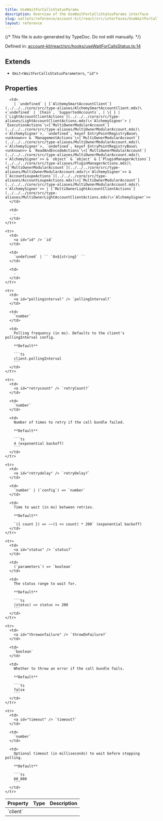 ```yaml
---
title: UseWaitForCallsStatusParams
description: Overview of the UseWaitForCallsStatusParams interface
slug: wallets/reference/account-kit/react/src/interfaces/UseWaitForCallsStatusParams
layout: reference
---
```


{/* This file is auto-generated by TypeDoc. Do not edit manually. */}

Defined in: [account-kit/react/src/hooks/useWaitForCallsStatus.ts:14](https://github.com/alchemyplatform/aa-sdk/blob/9df5be8c23af4e472bcb503c17766b16da0ad87d/account-kit/react/src/hooks/useWaitForCallsStatus.ts#L14)

## Extends

- `Omit`\<`WaitForCallsStatusParameters`, `"id"`>

## Properties

<table>
  <thead>
    <tr>
      <th align="left">Property</th>
      <th align="left">Type</th>
      <th align="left">Description</th>
    </tr>
  </thead>

  <tbody>
    <tr>
      <td>
        <a id="client" /> `client`
      </td>

      <td>
        | `undefined` | [`AlchemySmartAccountClient`](../../../core/src/type-aliases/AlchemySmartAccountClient.mdx)\<`undefined` | `Chain`, `SupportedAccounts`, | \{ } | [`LightAccountClientActions`](../../../core/src/type-aliases/LightAccountClientActions.mdx)\<`AlchemySigner`> | `ExecutionActions`\<[`MultiOwnerModularAccount`](../../../core/src/type-aliases/MultiOwnerModularAccount.mdx)\<`AlchemySigner`>, `undefined`, keyof EntryPointRegistryBase\<unknown>> & `ManagementActions`\<[`MultiOwnerModularAccount`](../../../core/src/type-aliases/MultiOwnerModularAccount.mdx)\<`AlchemySigner`>, `undefined`, keyof EntryPointRegistryBase\<unknown>> & `ReadAndEncodeActions`\<[`MultiOwnerModularAccount`](../../../core/src/type-aliases/MultiOwnerModularAccount.mdx)\<`AlchemySigner`>> & `object` & `object` & [`PluginManagerActions`](../../../core/src/type-aliases/PluginManagerActions.mdx)\<[`MultiOwnerModularAccount`](../../../core/src/type-aliases/MultiOwnerModularAccount.mdx)\<`AlchemySigner`>> & [`AccountLoupeActions`](../../../core/src/type-aliases/AccountLoupeActions.mdx)\<[`MultiOwnerModularAccount`](../../../core/src/type-aliases/MultiOwnerModularAccount.mdx)\<`AlchemySigner`>> | [`MultiOwnerLightAccountClientActions`](../../../core/src/type-aliases/MultiOwnerLightAccountClientActions.mdx)\<`AlchemySigner`>>
      </td>

      <td>
        ‐
      </td>
    </tr>

    <tr>
      <td>
        <a id="id" /> `id`
      </td>

      <td>
        `undefined` | `` `0x${string}` ``
      </td>

      <td>
        ‐
      </td>
    </tr>

    <tr>
      <td>
        <a id="pollinginterval" /> `pollingInterval?`
      </td>

      <td>
        `number`
      </td>

      <td>
        Polling frequency (in ms). Defaults to the client's pollingInterval config.

        **Default**

        ```ts
        client.pollingInterval
        ```
      </td>
    </tr>

    <tr>
      <td>
        <a id="retrycount" /> `retryCount?`
      </td>

      <td>
        `number`
      </td>

      <td>
        Number of times to retry if the call bundle failed.

        **Default**

        ```ts
        4 (exponential backoff)
        ```
      </td>
    </tr>

    <tr>
      <td>
        <a id="retrydelay" /> `retryDelay?`
      </td>

      <td>
        `number` | (`config`) => `number`
      </td>

      <td>
        Time to wait (in ms) between retries.

        **Default**

        `({ count }) => ~~(1 << count) * 200` (exponential backoff)
      </td>
    </tr>

    <tr>
      <td>
        <a id="status" /> `status?`
      </td>

      <td>
        (`parameters`) => `boolean`
      </td>

      <td>
        The status range to wait for.

        **Default**

        ```ts
        (status) => status >= 200
        ```
      </td>
    </tr>

    <tr>
      <td>
        <a id="throwonfailure" /> `throwOnFailure?`
      </td>

      <td>
        `boolean`
      </td>

      <td>
        Whether to throw an error if the call bundle fails.

        **Default**

        ```ts
        false
        ```
      </td>
    </tr>

    <tr>
      <td>
        <a id="timeout" /> `timeout?`
      </td>

      <td>
        `number`
      </td>

      <td>
        Optional timeout (in milliseconds) to wait before stopping polling.

        **Default**

        ```ts
        60_000
        ```
      </td>
    </tr>

  </tbody>
</table>
